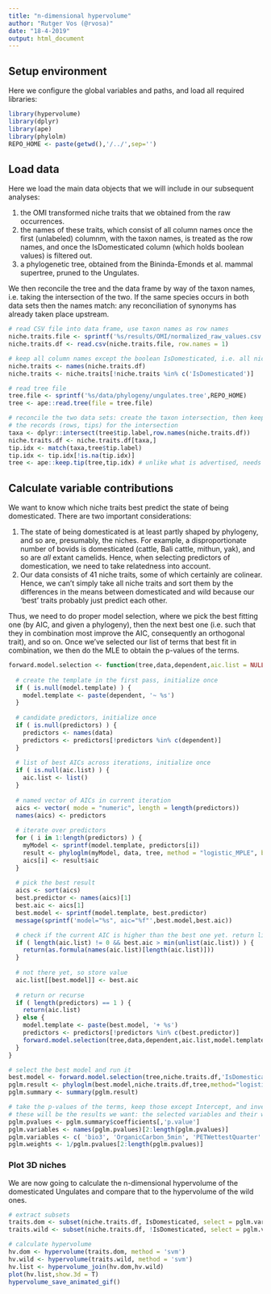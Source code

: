 ```yaml
---
title: "n-dimensional hypervolume"
author: "Rutger Vos (@rvosa)"
date: "18-4-2019"
output: html_document
---
```


## Setup environment

Here we configure the global variables and paths, and load all required 
libraries:

```r
library(hypervolume)
library(dplyr)
library(ape)
library(phylolm)
REPO_HOME <- paste(getwd(),'/../',sep='')
```

## Load data

Here we load the main data objects that we will include in our subsequent
analyses:

1. the OMI transformed niche traits that we obtained from the raw occurrences.
2. the names of these traits, which consist of all column names once the first
   (unlabeled) columnm, with the taxon names, is treated as the row names, and
   once the IsDomesticated column (which holds boolean values) is filtered out.
3. a phylogenetic tree, obtained from the Bininda-Emonds et al. mammal 
   supertree, pruned to the Ungulates.

We then reconcile the tree and the data frame by way of the taxon names, i.e.
taking the intersection of the two. If the same species occurs in both data sets
then the names match: any reconciliation of synonyms has already taken place
upstream.

```r
# read CSV file into data frame, use taxon names as row names
niche.traits.file <- sprintf('%s/results/OMI/normalized_raw_values.csv',REPO_HOME)
niche.traits.df <- read.csv(niche.traits.file, row.names = 1)

# keep all column names except the boolean IsDomesticated, i.e. all niche traits
niche.traits <- names(niche.traits.df)
niche.traits <- niche.traits[!niche.traits %in% c('IsDomesticated')]

# read tree file
tree.file <- sprintf('%s/data/phylogeny/ungulates.tree',REPO_HOME)
tree <- ape::read.tree(file = tree.file)

# reconcile the two data sets: create the taxon intersection, then keep
# the records (rows, tips) for the intersection
taxa <- dplyr::intersect(tree$tip.label,row.names(niche.traits.df))
niche.traits.df <- niche.traits.df[taxa,]
tip.idx <- match(taxa,tree$tip.label)
tip.idx <- tip.idx[!is.na(tip.idx)]
tree <- ape::keep.tip(tree,tip.idx) # unlike what is advertised, needs indices
```

## Calculate variable contributions

We want to know which niche traits best predict the state of being domesticated.
There are two important considerations:

1. The state of being domesticated is at least partly shaped by phylogeny, and
   so are, presumably, the niches. For example, a disproportionate number of
   bovids is domesticated (cattle, Bali cattle, mithun, yak), and so are _all_
   extant camelids. Hence, when selecting predictors of domestication, we need
   to take relatedness into account.
2. Our data consists of 41 niche traits, some of which certainly are colinear.
   Hence, we can't simply take all niche traits and sort them by the differences
   in the means between domesticated and wild because our 'best' traits probably
   just predict each other.

Thus, we need to do proper model selection, where we pick the best fitting one
(by AIC, and given a phylogeny), then the next best one (i.e. such that they
in combination most improve the AIC, consequently an orthogonal trait), and so
on. Once we've selected our list of terms that best fit in combination, we then 
do the MLE to obtain the p-values of the terms.

```r
forward.model.selection <- function(tree,data,dependent,aic.list = NULL,model.template = NULL,predictors = NULL) {
  
  # create the template in the first pass, initialize once
  if ( is.null(model.template) ) {
    model.template <- paste(dependent, '~ %s')
  }
  
  # candidate predictors, initialize once
  if ( is.null(predictors) ) {
    predictors <- names(data)
    predictors <- predictors[!predictors %in% c(dependent)]
  }
  
  # list of best AICs across iterations, initialize once
  if ( is.null(aic.list) ) {
    aic.list <- list()
  }
  
  # named vector of AICs in current iteration
  aics <- vector( mode = "numeric", length = length(predictors))
  names(aics) <- predictors
  
  # iterate over predictors
  for ( i in 1:length(predictors) ) {
    myModel <- sprintf(model.template, predictors[i])
    result <- phyloglm(myModel, data, tree, method = "logistic_MPLE", btol = 30)
    aics[i] <- result$aic
  }
  
  # pick the best result
  aics <- sort(aics)
  best.predictor <- names(aics)[1]
  best.aic <- aics[1]
  best.model <- sprintf(model.template, best.predictor)
  message(sprintf('model="%s", aic="%f"',best.model,best.aic))

  # check if the current AIC is higher than the best one yet. return list if so
  if ( length(aic.list) != 0 && best.aic > min(unlist(aic.list)) ) {
    return(as.formula(names(aic.list)[length(aic.list)]))
  }
  
  # not there yet, so store value
  aic.list[[best.model]] <- best.aic
  
  # return or recurse
  if ( length(predictors) == 1 ) {
    return(aic.list)
  } else {
    model.template <- paste(best.model, '+ %s')
    predictors <- predictors[!predictors %in% c(best.predictor)]
    forward.model.selection(tree,data,dependent,aic.list,model.template,predictors)
  }
}

# select the best model and run it
best.model <- forward.model.selection(tree,niche.traits.df,'IsDomesticated')
pglm.result <- phyloglm(best.model,niche.traits.df,tree,method="logistic_MPLE",btol=30)
pglm.summary <- summary(pglm.result)

# take the p-values of the terms, keep those except Intercept, and invert them
# these will be the results we want: the selected variables and their weights
pglm.pvalues <- pglm.summary$coefficients[,'p.value']
pglm.variables <- names(pglm.pvalues)[2:length(pglm.pvalues)]
pglm.variables <- c( 'bio3', 'OrganicCarbon_5min', 'PETWettestQuarter' )
pglm.weights <- 1/pglm.pvalues[2:length(pglm.pvalues)]
```

### Plot 3D niches 

We are now going to calculate the n-dimensional hypervolume of the domesticated
Ungulates and compare that to the hypervolume of the wild ones.

```r
# extract subsets
traits.dom <- subset(niche.traits.df, IsDomesticated, select = pglm.variables)
traits.wild <- subset(niche.traits.df, !IsDomesticated, select = pglm.variables)

# calculate hypervolume
hv.dom <- hypervolume(traits.dom, method = 'svm')
hv.wild <- hypervolume(traits.wild, method = 'svm')
hv.list <- hypervolume_join(hv.dom,hv.wild)
plot(hv.list,show.3d = T)
hypervolume_save_animated_gif()
```


